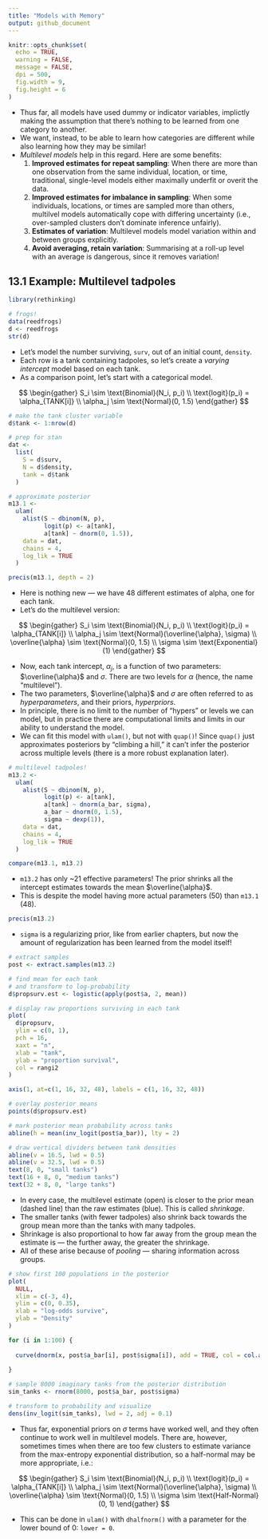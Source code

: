 ```yaml
---
title: "Models with Memory"
output: github_document
---
```


```r
knitr::opts_chunk$set(
  echo = TRUE,
  warning = FALSE,
  message = FALSE,
  dpi = 500,
  fig.width = 9,
  fig.height = 6
)
```

* Thus far, all models have used dummy or indicator variables, implictly making the assumption that there's nothing to be learned from one category to another.
* We want, instead, to be able to learn how categories are different while also learning how they may be similar!
* *Multilevel models* help in this regard. Here are some benefits:
  1. **Improved estimates for repeat sampling**: When there are more than one observation from the same individual, location, or time, traditional, single-level models either maximally underfit or overit the data.
  2. **Improved estimates for imbalance in sampling**: When some individuals, locations, or times are sampled more than others, multilvel models automatically cope with differing uncertainty (i.e., over-sampled clusters don't dominate inference unfairly). 
  3. **Estimates of variation**: Multilevel models model variation within and between groups explicitly.
  4. **Avoid averaging, retain variation**: Summarising at a roll-up level with an average is dangerous, since it removes variation!
  
## 13.1 Example: Multilevel tadpoles

```r
library(rethinking)

# frogs!
data(reedfrogs)
d <- reedfrogs
str(d)
```

* Let's model the number surviving, `surv`, out of an initial count, `density`. 
* Each row is a tank containing tadpoles, so let's create a *varying intercept* model based on each tank.
* As a comparison point, let's start with a categorical model.

$$
\begin{gather}
S_i \sim \text{Binomial}(N_i, p_i) \\
\text{logit}(p_i) = \alpha_{TANK[i]} \\
\alpha_j \sim \text{Normal}(0, 1.5)
\end{gather}
$$

```r
# make the tank cluster variable
d$tank <- 1:nrow(d)

# prep for stan
dat <-
  list(
    S = d$surv,
    N = d$density,
    tank = d$tank
  )

# approximate posterior
m13.1 <-
  ulam(
    alist(S ~ dbinom(N, p),
          logit(p) <- a[tank],
          a[tank] ~ dnorm(0, 1.5)),
    data = dat,
    chains = 4,
    log_lik = TRUE
  )

precis(m13.1, depth = 2)
```

* Here is nothing new --- we have 48 different estimates of alpha, one for each tank. 
* Let's do the multilevel version:

$$
\begin{gather}
S_i \sim \text{Binomial}(N_i, p_i) \\
\text{logit}(p_i) = \alpha_{TANK[i]} \\
\alpha_j \sim \text{Normal}(\overline{\alpha}, \sigma) \\
\overline{\alpha} \sim \text{Normal}(0, 1.5) \\
\sigma \sim \text{Exponential}(1)
\end{gather}
$$

* Now, each tank intercept, $\alpha_j$, is a function of two parameters: $\overline{\alpha}$ and $\sigma$. There are two levels for $\alpha$ (hence, the name "multilevel"). 
* The two parameters, $\overline{\alpha}$ and $\sigma$ are often referred to as *hyperparameters*, and their priors, *hyperpriors*. 
* In principle, there is no limit to the number of "hypers" or levels we can model, but in practice there are computational limits and limits in our ability to understand the model.
* We can fit this model with `ulam()`, but not with `quap()`! Since `quap()` just approximates posteriors by "climbing a hill," it can't infer the posterior across multiple levels (there is a more robust explanation later). 

```r
# multilevel tadpoles!
m13.2 <-
  ulam(
    alist(S ~ dbinom(N, p),
          logit(p) <- a[tank],
          a[tank] ~ dnorm(a_bar, sigma),
          a_bar ~ dnorm(0, 1.5),
          sigma ~ dexp(1)),
    data = dat,
    chains = 4,
    log_lik = TRUE
  )
```

```r
compare(m13.1, m13.2)
```

* `m13.2` has only ~21 effective parameters! The prior shrinks all the intercept estimates towards the mean $\overline{\alpha}$. 
* This is despite the model having more actual parameters (50) than `m13.1` (48).

```r
precis(m13.2)
```

* `sigma` is a regularizing prior, like from earlier chapters, but now the amount of regularization has been learned from the model itself!

```r
# extract samples
post <- extract.samples(m13.2)

# find mean for each tank
# and transform to log-probability
d$propsurv.est <- logistic(apply(post$a, 2, mean))

# display raw proportions surviving in each tank
plot(
  d$propsurv,
  ylim = c(0, 1),
  pch = 16,
  xaxt = "n",
  xlab = "tank",
  ylab = "proportion survival",
  col = rangi2
)

axis(1, at=c(1, 16, 32, 48), labels = c(1, 16, 32, 48))

# overlay posterior means
points(d$propsurv.est)

# mark posterior mean probability across tanks
abline(h = mean(inv_logit(post$a_bar)), lty = 2)

# draw vertical dividers between tank densities
abline(v = 16.5, lwd = 0.5)
abline(v = 32.5, lwd = 0.5)
text(8, 0, "small tanks")
text(16 + 8, 0, "medium tanks")
text(32 + 8, 0, "large tanks")
```

* In every case, the multilevel estimate (open) is closer to the prior mean (dashed line) than the raw estimates (blue). This is called *shrinkage*. 
* The smaller tanks (with fewer tadpoles) also shrink back towards the group mean more than the tanks with many tadpoles.
* Shrinkage is also proportional to how far away from the group mean the estimate is --- the further away, the greater the shrinkage. 
* All of these arise because of *pooling* --- sharing information across groups.

```r
# show first 100 populations in the posterior
plot(
  NULL,
  xlim = c(-3, 4),
  ylim = c(0, 0.35), 
  xlab = "log-odds survive",
  ylab = "Density"
)

for (i in 1:100) {
  
  curve(dnorm(x, post$a_bar[i], post$sigma[i]), add = TRUE, col = col.alpha("black", 0.2))
  
}

# sample 8000 imaginary tanks from the posterior distribution
sim_tanks <- rnorm(8000, post$a_bar, post$sigma)

# transform to probability and visualize
dens(inv_logit(sim_tanks), lwd = 2, adj = 0.1)
```

* Thus far, exponential priors on $\sigma$ terms have worked well, and they often continue to work well in multilevel models. There are, however, sometimes times when there are too few clusters to estimate variance from the max-entropy exponential distribution, so a half-normal may be more appropriate, i.e.:

$$
\begin{gather}
S_i \sim \text{Binomial}(N_i, p_i) \\
\text{logit}(p_i) = \alpha_{TANK[i]} \\
\alpha_j \sim \text{Normal}(\overline{\alpha}, \sigma) \\
\overline{\alpha} \sim \text{Normal}(0, 1.5) \\
\sigma \sim \text{Half-Normal}(0, 1)
\end{gather}
$$

* This can be done in `ulam()` with `dhalfnorm()` with a parameter for the lower bound of 0: `lower = 0`. 

